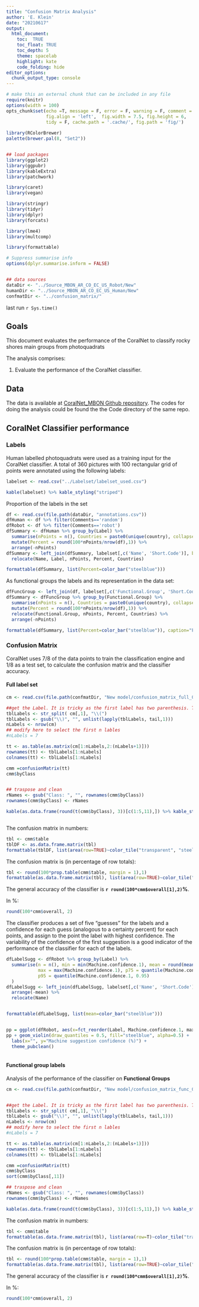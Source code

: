 ```yaml
---
title: "Confusion Matrix Analysis"
author: 'E. Klein'
date: "20210617"
output: 
  html_document:
    toc:  TRUE
    toc_float: TRUE
    toc_depth: 5
    theme: spacelab
    highlight: kate
    code_folding: hide
editor_options: 
  chunk_output_type: console
---
```


```r
# make this an external chunk that can be included in any file
require(knitr)
options(width = 100)
opts_chunk$set(echo =T, message = F, error = F, warning = F, comment = NA,  
               fig.align = 'left',  fig.width = 7.5, fig.height = 6,
               tidy = F, cache.path = '.cache/', fig.path = 'fig/')
               
library(RColorBrewer)
palette(brewer.pal(8, "Set2"))


## load packages
library(ggplot2)
library(ggpubr)
library(kableExtra)
library(patchwork)

library(caret)
library(vegan)

library(stringr)
library(tidyr)
library(dplyr)
library(forcats)

library(lme4)
library(multcomp)

library(formattable)

# Suppress summarise info
options(dplyr.summarise.inform = FALSE)


## data sources
dataDir <- "../Source_MBON_AR_CO_EC_US_Robot/New"
humanDir <- "../Source_MBON_AR_CO_EC_US_Human/New"
confmatDir <- "../confusion_matrix/"
```

last run `r Sys.time()`

## Goals

This document evaluates the performance of the CoralNet to classify rocky shores main groups from photoquadrats

The analysis comprises:

1.  Evaluate the performance of the CoralNet classifier.

## Data

The data is available at [CoralNet_MBON Github repository](https://github.com/gonzalobravoargentina/CoralNet_MBON). The codes for doing the analysis could be found the the Code directory of the same repo.

## CoralNet Classifier performance

### Labels

Human labelled photoquadrats were used as a training input for the CoralNet classifier. A total of 360 pictures with 100 rectangular grid of points were annotated using the following labels:

```r
labelset <- read.csv("../Labelset/labelset_used.csv")

kable(labelset) %>% kable_styling("striped")

```

Proportion of the labels in the set

```r
df <- read.csv(file.path(dataDir, "annotations.csv"))
dfHuman <- df %>% filter(Comments=='random')
dfRobot <- df %>% filter(Comments=='robot')
dfSummary <- dfHuman %>% group_by(Label) %>% 
  summarise(nPoints = n(), Countries = paste0(unique(country), collapse = ", ")) %>% 
  mutate(Percent = round(100*nPoints/nrow(df),1)) %>% 
  arrange(-nPoints)
dfSummary <- left_join(dfSummary, labelset[,c('Name', 'Short.Code')], by=c('Label'='Short.Code')) %>% 
  relocate(Name, Label, nPoints, Percent, Countries)

formattable(dfSummary, list(Percent=color_bar("steelblue")))
```

As functional groups the labels and its representation in the data set:

```r
dfFuncGroup <- left_join(df, labelset[,c('Functional.Group', 'Short.Code')], by=c('Label'='Short.Code') )
dfSummary <- dfFuncGroup %>% group_by(Functional.Group) %>% 
  summarise(nPoints = n(), Countries = paste0(unique(country), collapse = ", ")) %>% 
  mutate(Percent = round(100*nPoints/nrow(df),1)) %>% 
  relocate(Functional.Group, nPoints, Percent, Countries) %>% 
  arrange(-nPoints)

formattable(dfSummary, list(Percent=color_bar("steelblue")), caption="Functional groups label set")
```

### Confusion Matrix

CoralNet uses 7/8 of the data points to train the classification engine and 1/8 as a test set, to calculate the confusion matrix and the classifier accuracy.

#### Full label set

```r
cm <- read.csv(file.path(confmatDir, "New model/confusion_matrix_full_0.csv"), header=FALSE)

##get the Label. It is tricky as the first label has two parenthesis. The valid label is the last one in parenthesis
tblLabels <- str_split( cm[,1], "\\(")
tblLabels <- gsub("\\)", "", unlist(lapply(tblLabels, tail,1)))
nLabels <- nrow(cm) 
## modify here to select the first n lables
#nLabels = 7

tt <- as.table(as.matrix(cm[1:nLabels,2:(nLabels+1)]))
rownames(tt) <- tblLabels[1:nLabels]
colnames(tt) <- tblLabels[1:nLabels]

cmm =confusionMatrix(tt)
cmm$byClass


## traspose and clean
rNames <- gsub("Class: ", "", rownames(cmm$byClass))
rownames(cmm$byClass) <- rNames

kable(as.data.frame(round(t(cmm$byClass), 3))[c(1:5,11),]) %>% kable_styling("striped")



```

The confusion matrix in numbers:

```r
tbl <- cmm$table
tblDF <- as.data.frame.matrix(tbl)
formattable(tblDF, list(area(row=TRUE)~color_tile("transparent", "steelblue")))

```

The confusion matrix is (in percentage of row totals):

```r
tbl <- round(100*prop.table(cmm$table, margin = 1),1)
formattable(as.data.frame.matrix(tbl), list(area(row=TRUE)~color_tile("transparent", "coral")))

```

The general accuracy of the classifier is **`r round(100*cmm$overall[1],2)`%**.

In %:

```r
round(100*cmm$overall, 2)
```

The classifier produces a set of five "guesses" for the labels and a confidence for each guess (analogous to a certainty percent) for each points, and assign to the point the label with highest confidence. The variability of the confidence of the first suggestion is a good indicator of the performance of the classifier for each of the labels.

```r

dfLabelSugg <- dfRobot %>% group_by(Label) %>% 
  summarise(n = n(), min = min(Machine.confidence.1), mean = round(mean(Machine.confidence.1),1),
            max = max(Machine.confidence.1), p75 = quantile(Machine.confidence.1, 0.75),
            p95 = quantile(Machine.confidence.1, 0.95)
  )
dfLabelSugg <- left_join(dfLabelSugg, labelset[,c('Name', 'Short.Code')], by=c('Label'='Short.Code')) %>% 
  arrange(-mean) %>% 
  relocate(Name)


formattable(dfLabelSugg, list(mean=color_bar("steelblue")))


pp = ggplot(dfRobot, aes(x=fct_reorder(Label, Machine.confidence.1, max ), y=Machine.confidence.1, group=Label))
pp + geom_violin(draw_quantiles = 0.5, fill="steelblue", alpha=0.5) +
  labs(x="", y="Machine suggestion confidence (%)") + 
  theme_pubclean()



```

#### Functional group labels

Analysis of the performance of the classifier on **Functional Groups**

```r
cm <- read.csv(file.path(confmatDir, "New model/confusion_matrix_func_0.csv"), header=FALSE)


##get the Label. It is tricky as the first label has two parenthesis. The valid label is the last one in parenthesis
tblLabels <- str_split( cm[,1], "\\(")
tblLabels <- gsub("\\)", "", unlist(lapply(tblLabels, tail,1)))
nLabels <- nrow(cm)
## modify here to select the first n lables
#nLabels = 7

tt <- as.table(as.matrix(cm[1:nLabels,2:(nLabels+1)]))
rownames(tt) <- tblLabels[1:nLabels]
colnames(tt) <- tblLabels[1:nLabels]

cmm =confusionMatrix(tt)
cmm$byClass
sort(cmm$byClass[,11])

## traspose and clean
rNames <- gsub("Class: ", "", rownames(cmm$byClass))
rownames(cmm$byClass) <- rNames

kable(as.data.frame(round(t(cmm$byClass), 3))[c(1:5,11),]) %>% kable_styling("striped")

```

The confusion matrix in numbers:

```r
tbl <- cmm$table
formattable(as.data.frame.matrix(tbl), list(area(row=T)~color_tile("transparent", "steelblue")))

```

The confusion matrix is (in percentage of row totals):

```r
tbl <- round(100*prop.table(cmm$table, margin = 1),1)
formattable(as.data.frame.matrix(tbl), list(area(row=TRUE)~color_tile("transparent", "coral")))

```

The general accuracy of the classifier is **`r round(100*cmm$overall[1],2)`%**.

In %:

```r
round(100*cmm$overall, 2)
```

